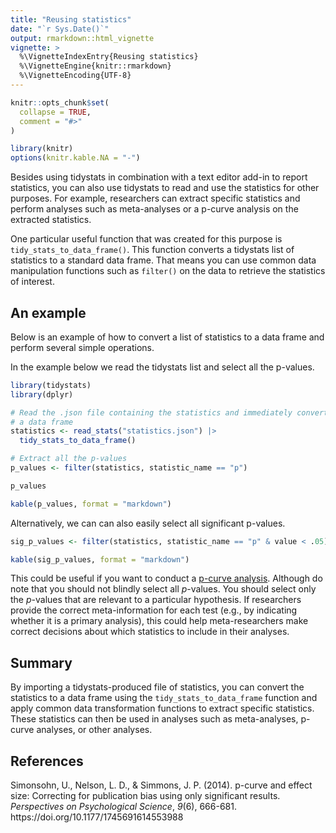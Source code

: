 ```yaml
---
title: "Reusing statistics"
date: "`r Sys.Date()`"
output: rmarkdown::html_vignette
vignette: >
  %\VignetteIndexEntry{Reusing statistics}
  %\VignetteEngine{knitr::rmarkdown}
  %\VignetteEncoding{UTF-8}
---
```


```r
knitr::opts_chunk$set(
  collapse = TRUE,
  comment = "#>"
)
```

```r
library(knitr)
options(knitr.kable.NA = "-")
```

Besides using tidystats in combination with a text editor add-in to report 
statistics, you can also use tidystats to read and use the statistics for other
purposes. For example, researchers can extract specific statistics 
and perform analyses such as meta-analyses or a p-curve analysis on the 
extracted statistics.

One particular useful function that was created for this purpose is 
`tidy_stats_to_data_frame()`. This function converts a tidystats list of 
statistics to a standard data frame. That means you can use common data 
manipulation functions such as `filter()` on the data to retrieve the statistics
of interest.

## An example

Below is an example of how to convert a list of statistics to a data frame and 
perform several simple operations.

In the example below we read the tidystats list and select all the p-values.

```r
library(tidystats)
library(dplyr)

# Read the .json file containing the statistics and immediately convert it to
# a data frame
statistics <- read_stats("statistics.json") |>
  tidy_stats_to_data_frame()

# Extract all the p-values
p_values <- filter(statistics, statistic_name == "p")

p_values
```

```r
kable(p_values, format = "markdown")
```

Alternatively, we can can also easily select all significant p-values.

```r
sig_p_values <- filter(statistics, statistic_name == "p" & value < .05)
```

```r
kable(sig_p_values, format = "markdown")
```

This could be useful if you want to conduct a 
[p-curve analysis](https://doi.org/10.1177/1745691614553988). 
Although do note that you should not blindly select all *p*-values. You should 
select only the *p*-values that are relevant to a particular hypothesis. If 
researchers provide the correct meta-information for each test 
(e.g., by indicating whether it is a primary analysis), this could help 
meta-researchers make correct decisions about which statistics to include in 
their analyses.

## Summary

By importing a tidystats-produced file of statistics, you can convert 
the statistics to a data frame using the `tidy_stats_to_data_frame` function and 
apply common data transformation functions to extract specific statistics. These
statistics can then be used in analyses such as meta-analyses, p-curve analyses,
or other analyses.

## References

Simonsohn, U., Nelson, L. D., & Simmons, J. P. (2014). p-curve and effect size: Correcting for publication bias using only significant results. *Perspectives on Psychological Science*, *9*(6), 666-681. https://doi.org/10.1177/1745691614553988
